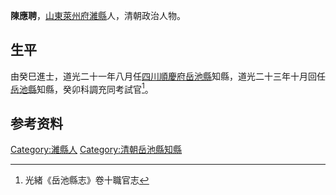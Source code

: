 {{明清人物信息框
| 姓名 =陳應聘
| 最高職務 = [[四川|四川]][[岳池縣|岳池縣]][[知縣|知縣]]
| 國家 = 大清
| 籍貫 = [[山東|山東]][[萊州府|萊州府]][[濰縣|濰縣]]
| 字號 =
| 出生日期 = ？年？月？日
| 逝世日期 = ？年？月？日
| 墓葬 = 
| 配偶 =  
| 親屬 = 曾祖、祖、父，母
| 出身 =癸巳進士 
| 著作 =  
*
}}
'''陳應聘'''{{BD|？年||？年||}}，[[山東|山東]][[萊州府|萊州府]][[濰縣|濰縣]]人，清朝政治人物。

== 生平 ==
由癸巳進士，道光二十一年八月任[[四川|四川]][[順慶府|順慶府]][[岳池縣|岳池縣]]知縣，道光二十三年十月回任[[岳池縣|岳池縣]]知縣，癸卯科調充同考試官<ref>光緒《岳池縣志》卷十職官志</ref>。

== 参考资料 ==
{{reflist}}

{{道光十三年癸巳科殿試金榜}}

{{Authority control}}

{{DEFAULTSORT:}}
[[Category:濰縣人|Category:濰縣人]]
[[Category:清朝岳池縣知縣|Category:清朝岳池縣知縣]]


{{清朝人物小作品}}